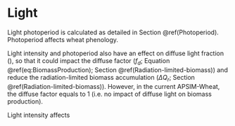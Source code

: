 

# Light 


Light photoperiod is calculated as detailed in 
 Section @ref(Photoperiod). Photoperiod affects wheat phenology. 

Light intensity and photoperiod also have an effect on diffuse light
fraction (\autoref{par:Diffuse-factor}), so that it could impact
the diffuse factor ($f_{d}$; Equation \@ref(eq:BiomassProduction);  Section @ref(Radiation-limited-biomass))
and reduce the radiation-limited biomass accumulation ($\Delta Q_{r}$;
 Section @ref(Radiation-limited-biomass)). However, in the current
APSIM-Wheat, the diffuse factor equals to 1 (i.e. no impact of diffuse
light on biomass production). 

Light intensity affects
\begin{itemize}
\item radiation-limited biomass accumulation ($\Delta Q_{r}$;  Section @ref(Radiation-limited-biomass))
via the radiation interception ($I$; Equation \@ref(eq:RadiationInterception)),
which depends on the incoming radiation ($I_{0}$) and on a light-interception
factor ($f_{h}$ ) based on the canopy width. However, this canopy
factor has no impact in the current version of APSIM-Wheat ($f_{h}$
= 1), 
\item LAI senescence under low light condition ($\Delta LAI_{sen,\,light}$;
Equation \@ref(eq:SensLight)). 
\end{itemize}
